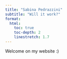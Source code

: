 ```yaml
---
title: "Sabina Pedrazzini"
subtitle: "Will it work?"
format: 
  html:
    toc: true
    toc-depth: 2
    linestretch: 1.7
---
```


Welcome on my website :)
